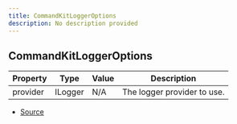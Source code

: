 ```yaml
---
title: CommandKitLoggerOptions
description: No description provided
---
```


## CommandKitLoggerOptions

| Property | Type | Value | Description |
| ----------- | ----------- | ----------- | ----------- |
| provider | ILogger | N/A | The logger provider to use. |


- [Source](https://github.com/underctrl-io/commandkit/blob/83ef44f10b86e30835e8636786e5222cac412af9/packages/commandkit/src/logger/Logger.ts#L4)